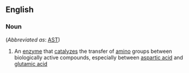 ==English==

===Noun===
{{wikipedia}}
{{en-noun|head=[[aspartate]] [[transaminase]]|-}} (''Abbreviated as'': [[AST]])

# {{lb|en|enzyme}} An [[enzyme]] that [[catalyze]]s the transfer of [[amino]] groups between biologically active compounds, especially between [[aspartic acid]] and [[glutamic acid]]
